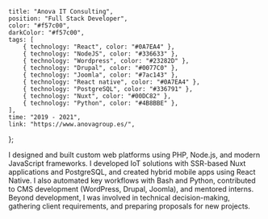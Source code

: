     title: "Anova IT Consulting",
    position: "Full Stack Developer",
    color: "#f57c00",
    darkColor: "#f57c00",
    tags: [
        { technology: "React", color: "#0A7EA4" },
        { technology: "NodeJS", color: "#336633" },
        { technology: "Wordpress", color: "#23282D" },
        { technology: "Drupal", color: "#0077C0" },
        { technology: "Joomla", color: "#7ac143" },
        { technology: "React native", color: "#0A7EA4" },
        { technology: "PostgreSQL", color: "#336791" },
        { technology: "Nuxt", color: "#00DC82" },
        { technology: "Python", color: "#4B8BBE" },
    ],
    time: "2019 - 2021",
    link: "https://www.anovagroup.es/",
};

I designed and built custom web platforms using PHP, Node.js, and modern JavaScript frameworks. I developed IoT solutions with SSR-based Nuxt applications and PostgreSQL, and created hybrid mobile apps using React Native. I also automated key workflows with Bash and Python, contributed to CMS development (WordPress, Drupal, Joomla), and mentored interns. Beyond development, I was involved in technical decision-making, gathering client requirements, and preparing proposals for new projects.